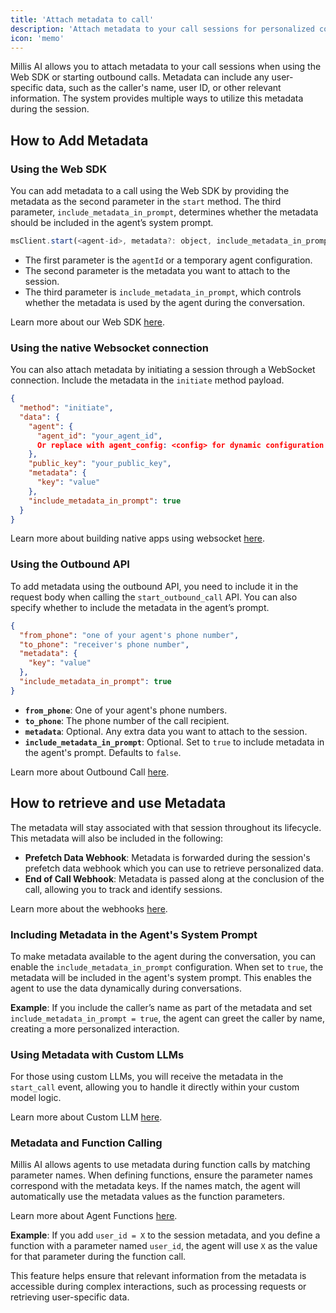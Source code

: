 ```yaml
---
title: 'Attach metadata to call'
description: 'Attach metadata to your call sessions for personalized conversations'
icon: 'memo'
---
```


Millis AI allows you to attach metadata to your call sessions when using the Web SDK or starting outbound calls. Metadata can include any user-specific data, such as the caller's name, user ID, or other relevant information. The system provides multiple ways to utilize this metadata during the session.

## How to Add Metadata

### Using the Web SDK

You can add metadata to a call using the Web SDK by providing the metadata as the second parameter in the `start` method. The third parameter, `include_metadata_in_prompt`, determines whether the metadata should be included in the agent’s system prompt.

```javascript
msClient.start(<agent-id>, metadata?: object, include_metadata_in_prompt?: boolean);
```

- The first parameter is the `agentId` or a temporary agent configuration.
- The second parameter is the metadata you want to attach to the session.
- The third parameter is `include_metadata_in_prompt`, which controls whether the metadata is used by the agent during the conversation.

Learn more about our Web SDK [here](/integration/web-sdk).

### Using the native Websocket connection

You can also attach metadata by initiating a session through a WebSocket connection. Include the metadata in the `initiate` method payload.

```json
{
  "method": "initiate",
  "data": {
    "agent": {
      "agent_id": "your_agent_id",
      Or replace with agent_config: <config> for dynamic configuration
    },
    "public_key": "your_public_key",
    "metadata": {
      "key": "value"
    },
    "include_metadata_in_prompt": true
  }
}
```

Learn more about building native apps using websocket [here](/integration/native-apps-with-websocket).

### Using the Outbound API

To add metadata using the outbound API, you need to include it in the request body when calling the `start_outbound_call` API. You can also specify whether to include the metadata in the agent’s prompt.

```json
{
  "from_phone": "one of your agent's phone number",
  "to_phone": "receiver's phone number",
  "metadata": {
    "key": "value"
  },
  "include_metadata_in_prompt": true
}
```

- **`from_phone`**: One of your agent's phone numbers.
- **`to_phone`**: The phone number of the call recipient.
- **`metadata`**: Optional. Any extra data you want to attach to the session.
- **`include_metadata_in_prompt`**: Optional. Set to `true` to include metadata in the agent's prompt. Defaults to `false`.

Learn more about Outbound Call [here](/integration/outbound-call).

## How to retrieve and use Metadata

The metadata will stay associated with that session throughout its lifecycle. This metadata will also be included in the following:
- **Prefetch Data Webhook**: Metadata is forwarded during the session's prefetch data webhook which you can use to retrieve personalized data.
- **End of Call Webhook**: Metadata is passed along at the conclusion of the call, allowing you to track and identify sessions.

Learn more about the webhooks [here](/core-concepts/webhooks).

### Including Metadata in the Agent's System Prompt

To make metadata available to the agent during the conversation, you can enable the `include_metadata_in_prompt` configuration. When set to `true`, the metadata will be included in the agent's system prompt. This enables the agent to use the data dynamically during conversations.

**Example**:
If you include the caller’s name as part of the metadata and set `include_metadata_in_prompt = true`, the agent can greet the caller by name, creating a more personalized interaction.

### Using Metadata with Custom LLMs

For those using custom LLMs, you will receive the metadata in the `start_call` event, allowing you to handle it directly within your custom model logic.

Learn more about Custom LLM [here](/integration/custom-llm).

### Metadata and Function Calling

Millis AI allows agents to use metadata during function calls by matching parameter names. When defining functions, ensure the parameter names correspond with the metadata keys. If the names match, the agent will automatically use the metadata values as the function parameters.

Learn more about Agent Functions [here](/core-concepts/functions).

**Example**:
If you add `user_id = X` to the session metadata, and you define a function with a parameter named `user_id`, the agent will use `X` as the value for that parameter during the function call.

This feature helps ensure that relevant information from the metadata is accessible during complex interactions, such as processing requests or retrieving user-specific data.

